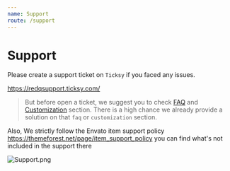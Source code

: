 ```yaml
---
name: Support
route: /support
---
```


# Support

Please create a support ticket on `Ticksy` if you faced any issues.

https://redqsupport.ticksy.com/

> But before open a ticket, we suggest you to check [FAQ](/faq) and [Customization](/customization) section. There is a high chance we already provide a solution on that `faq` or `customization` section.

Also, We strictly follow the Envato item support policy https://themeforest.net/page/item_support_policy
you can find what's not included in the support there

![Support.png](./images/Support.png)